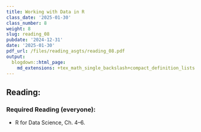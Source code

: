 ```yaml
---
title: Working with Data in R
class_date: '2025-01-30'
class_number: 8
weight: 8
slug: reading_08
pubdate: '2024-12-31'
date: '2025-01-30'
pdf_url: /files/reading_asgts/reading_08.pdf
output:
  blogdown::html_page:
    md_extensions: +tex_math_single_backslash+compact_definition_lists
---
```

## Reading:

### Required Reading (everyone):

* R for Data Science, Ch. 4--6.

